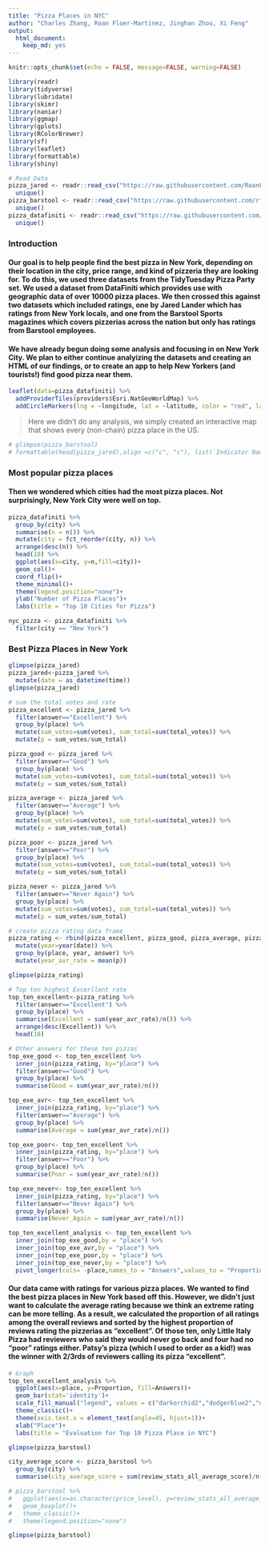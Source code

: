 ```yaml
---
title: "Pizza Places in NYC"
author: "Charles Zhang, Roan Floer-Martinez, Jinghan Zhou, Xi Feng"
output: 
  html_document:
    keep_md: yes
---
```


```r
knitr::opts_chunk$set(echo = FALSE, message=FALSE, warning=FALSE)
```


```r
library(readr)
library(tidyverse)
library(lubridate)
library(skimr) 
library(naniar) 
library(ggmap)
library(gplots) 
library(RColorBrewer) 
library(sf) 
library(leaflet)
library(formattable)
library(shiny)
```


```r
# Read Data
pizza_jared <- readr::read_csv("https://raw.githubusercontent.com/RoanFM/Compsci-final/master/Data/pizza_jared.csv") %>% 
  unique() 
pizza_barstool <- readr::read_csv("https://raw.githubusercontent.com/rfordatascience/tidytuesday/master/data/2019/2019-10-01/pizza_barstool.csv") %>% 
  unique()
pizza_datafiniti <- readr::read_csv("https://raw.githubusercontent.com/rfordatascience/tidytuesday/master/data/2019/2019-10-01/pizza_datafiniti.csv") %>% 
  unique()
```

### **Introduction**

#### Our goal is to help people find the best pizza in New York, depending on their location in the city, price range, and kind of pizzeria they are looking for. To do this, we used three datasets from the TidyTuesday Pizza Party set. We used a dataset from DataFiniti which provides use with geographic data of over 10000 pizza places. We then crossed this against two datasets which included ratings, one by Jared Lander which has ratings from New York locals, and one from the Barstool Sports magazines which covers pizzerias across the nation but only has ratings from Barstool employees. 

#### We have already begun doing some analysis and focusing in on New York City. We plan to either continue analyizing the datasets and creating an HTML of our findings, or to create an app to help New Yorkers (and tourists!) find good pizza near them. 

```r
leaflet(data=pizza_datafiniti) %>% 
  addProviderTiles(providers$Esri.NatGeoWorldMap) %>% 
  addCircleMarkers(lng = ~longitude, lat = ~latitude, color = "red", label=~name,stroke = FALSE, fillOpacity = 0.5, radius = 2)
```

> Here we didn't do any analysis, we simply created an interactive map that shows every (non-chain) pizza place in the US. 


```r
# glimpse(pizza_barstool)
# formattable(head(pizza_jared),align =c("c", "c"), list(`Indicator Name` = formatter("span", style =~style(color = "black",font.weight = "bold"))))
```


### **Most popular pizza places**

#### Then we wondered which cities had the most pizza places. Not surprisingly, New York City were well on top. 


```r
pizza_datafiniti %>% 
  group_by(city) %>% 
  summarise(n = n()) %>%
  mutate(city = fct_reorder(city, n)) %>% 
  arrange(desc(n)) %>% 
  head(10) %>% 
  ggplot(aes(x=city, y=n,fill=city))+
  geom_col()+
  coord_flip()+
  theme_minimal()+
  theme(legend.position="none")+
  ylab("Number of Pizza Places")+
  labs(title = "Top 10 Cities for Pizza")
```

```r
nyc_pizza <- pizza_datafiniti %>% 
  filter(city == "New York")
```

<!-- ### **Pizza in the NYC** -->

<!-- >Then we focused our analysis on Manhatten, and created a more detailed map of pizza places in Manhatten.  -->


<!-- ```{r} -->
<!-- leaflet(data=nyc_pizza) %>%  -->
<!--   addProviderTiles(providers$Stamen.Toner) %>%  -->
<!--   addMarkers(lng = ~longitude, lat = ~latitude, label = ~name,clusterOptions = markerClusterOptions()) -->
<!-- ``` -->

### Best Pizza Places in New York

```r
glimpse(pizza_jared)
pizza_jared<-pizza_jared %>% 
  mutate(date = as_datetime(time)) 
glimpse(pizza_jared)
```

```r
# sum the total votes and rate
pizza_excellent <- pizza_jared %>% 
  filter(answer=="Excellent") %>% 
  group_by(place) %>% 
  mutate(sum_votes=sum(votes), sum_total=sum(total_votes)) %>% 
  mutate(p = sum_votes/sum_total)

pizza_good <- pizza_jared %>% 
  filter(answer=="Good") %>% 
  group_by(place) %>% 
  mutate(sum_votes=sum(votes), sum_total=sum(total_votes)) %>% 
  mutate(p = sum_votes/sum_total)

pizza_average <- pizza_jared %>% 
  filter(answer=="Average") %>% 
  group_by(place) %>% 
  mutate(sum_votes=sum(votes), sum_total=sum(total_votes)) %>% 
  mutate(p = sum_votes/sum_total)

pizza_poor <- pizza_jared %>% 
  filter(answer=="Poor") %>% 
  group_by(place) %>% 
  mutate(sum_votes=sum(votes), sum_total=sum(total_votes)) %>% 
  mutate(p = sum_votes/sum_total)

pizza_never <- pizza_jared %>% 
  filter(answer=="Never Again") %>% 
  group_by(place) %>% 
  mutate(sum_votes=sum(votes), sum_total=sum(total_votes)) %>% 
  mutate(p = sum_votes/sum_total)

# create pizza rating data frame
pizza_rating <- rbind(pizza_excellent, pizza_good, pizza_average, pizza_poor, pizza_never) %>% 
  mutate(year=year(date)) %>% 
  group_by(place, year, answer) %>% 
  mutate(year_avr_rate = mean(p)) 

glimpse(pizza_rating)
```
```r
# Top ten highest Excerllent rate 
top_ten_excellent<-pizza_rating %>% 
  filter(answer=="Excellent") %>% 
  group_by(place) %>% 
  summarise(Excellent = sum(year_avr_rate)/n()) %>% 
  arrange(desc(Excellent)) %>% 
  head(10) 

# Other answers for these ten pizzas
top_exe_good <- top_ten_excellent %>% 
  inner_join(pizza_rating, by="place") %>% 
  filter(answer=="Good") %>% 
  group_by(place) %>% 
  summarise(Good = sum(year_avr_rate)/n()) 

top_exe_avr<- top_ten_excellent %>% 
  inner_join(pizza_rating, by="place") %>% 
  filter(answer=="Average") %>% 
  group_by(place) %>% 
  summarise(Average = sum(year_avr_rate)/n()) 

top_exe_poor<- top_ten_excellent %>% 
  inner_join(pizza_rating, by="place") %>% 
  filter(answer=="Poor") %>% 
  group_by(place) %>% 
  summarise(Poor = sum(year_avr_rate)/n()) 

top_exe_never<- top_ten_excellent %>% 
  inner_join(pizza_rating, by="place") %>% 
  filter(answer=="Never Again") %>% 
  group_by(place) %>% 
  summarise(Never_Again = sum(year_avr_rate)/n())

top_ten_excellent_analysis <- top_ten_excellent %>% 
  inner_join(top_exe_good,by = "place") %>% 
  inner_join(top_exe_avr,by = "place") %>% 
  inner_join(top_exe_poor,by = "place") %>% 
  inner_join(top_exe_never,by = "place") %>% 
  pivot_longer(cols= -place,names_to = "Answers",values_to = "Proportion")
```

#### Our data came with ratings for various pizza places. We wanted to find the best pizza places in New York based off this. However, we didn't just want to calculate the average rating because we think an extreme rating can be more telling. As a result, we calculated the proportion of all ratings among the overall reviews and sorted by the highest proportion of reviews rating the pizzerias as "excellent". Of those ten, only Little Italy Pizza had reviewers who said they would never go back and four had no "poor" ratings either. Patsy's pizza (which I used to order as a kid!) was the winner with 2/3rds of reviewers calling its pizza "excellent". 

```r
# Graph
top_ten_excellent_analysis %>% 
  ggplot(aes(x=place, y=Proportion, fill=Answers))+
  geom_bar(stat='identity')+
  scale_fill_manual("legend", values = c("darkorchid2","dodgerblue2","darkgoldenrod1","cyan3","brown3"))+
  theme_classic()+
  theme(axis.text.x = element_text(angle=45, hjust=1))+
  xlab("Place")+
  labs(title = "Evaluation for Top 10 Pizza Place in NYC")
```


```r
glimpse(pizza_barstool)
```

```r
city_average_score <- pizza_barstool %>% 
  group_by(city) %>% 
  summarise(city_average_score = sum(review_stats_all_average_score)/n()) 
```


```r
# pizza_barstool %>% 
#   ggplot(aes(x=as.character(price_level), y=review_stats_all_average_score, fill = as.character(price_level)))+
#   geom_boxplot()+
#   theme_classic()+
#   theme(legend.position="none")

```


```r
glimpse(pizza_barstool)
```

